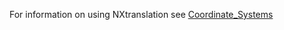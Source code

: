 For information on using NXtranslation see [[Coordinate_Systems]] 
<nxformat file="NXtranslation.xml"></nxformat>